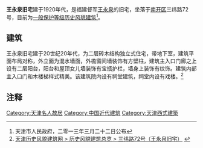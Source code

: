 {{文物保护单位
| 级别 = 省级
| 省区市 = 天津市
| 名称 = 王永泉旧居
| 图片 = [[File:三纬路72号.jpg|200px]] |
| 编号 = 4-100
| 分类 = 近现代重要史迹及代表性建筑
| 时代 = 1921年
| 所在 = [[天津市|天津市]][[南开区|南开区]]
| 登录 = 2013年1月5日
}}

'''王永泉旧宅'''建于1920年代，是福建督军[[王永泉|王永泉]]的旧宅，坐落于[[南开区|南开区]]三纬路72号，目前为[[天津历史风貌建筑|一般保护等级历史风貌建筑]]<ref>天津市人民政府，二零一三年三月二十二日公布</ref>。

== 建筑 ==

{{天津历史风貌建筑|
省区市 = 天津市 |
名称 = 王永泉旧宅 |
图片 = [[File:三纬路72号铭牌.jpg|200px]] |
编号 = 0330009 |
等级 = 一般保护 |
时代 = 1920年代|
所在 = [[天津市|天津市]][[南开区|南开区]] |
公布 = 2013年3月22日 |
}}
王永泉旧宅建于20世纪20年代，为二层砖木结构独立式住宅，带地下室，建筑平面布局对称，外立面为混水墙面，外檐窗间墙装饰有方壁柱，建筑主入口门廊之上设有二层阳台，阳台和屋顶女儿墙装饰有宝瓶护栏，墙身上装饰有纹饰。建筑内部主入口门和木楼梯样式精美。该建筑院内设有祠堂建筑，祠堂内设有戏楼。<ref>[http://www.fmjz.cn/Lists/1/DispForm.aspx?ID=272 天津历史风貌建筑网 > 历史风貌建筑总览 > 三纬路72号（王永泉旧宅）] {{webarchive|url=https://web.archive.org/web/20140203192634/http://www.fmjz.cn/Lists/1/DispForm.aspx?ID=272 |date=2014-02-03 }}</ref>

== 注释 ==
<div class="references-small">
<references></references>
</div>

{{天津市名人故居}}
{{天津市文物保护单位}}

[[Category:天津名人故居|Category:天津名人故居]]
[[Category:中国近代建筑|Category:中国近代建筑]]
[[Category:天津西式建築|Category:天津西式建築]]